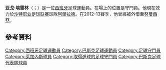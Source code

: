 {{noteTA
|G1=football
|G2=uefa
|G3=laliga
|1=zh-hans:埃雷林;zh-hk:希利連;zh-tw:埃雷林;
}}
{{Infobox football biography
| name = 亚戈·埃雷林<br />Iago Herrerín
| image = Iago Herrerin (cropped).jpg
| caption = Herrerín with [[Athletic_Bilbao|Athletic Bilbao]] in 2014
| fullname = Iago Herrerín Buisán
| birth_date = {{birth date and age|1988|1|25|df=y}}
| birth_place = [[Bilbao|Bilbao]], Spain
| height = 1.87m
| position = [[守門員_(足球)|守門員]]
| currentclub = [[阿爾拉德足球會|阿爾拉德]]
| clubnumber = 99
| youthyears1 = 2000–2002 | youthclubs1 = [[Castro_FC|Castro]]
| youthyears2 = 2002–2003 | youthclubs2 = [[Sestao_River_Club|Sestao]]
| youthyears3 = 2003–2005 | youthclubs3 = [[Danok_Bat_CF|Danok Bat]]
| youthyears4 = 2005–2006 | youthclubs4 = [[Athletic_Bilbao_cantera|Athletic Bilbao]]
| years1 = 2006–2007 | clubs1 = [[CD_Basconia|Basconia]] | caps1 = 8 | goals1 = 0
| years2 = 2007 | clubs2 = → [[Barakaldo_CF|Barakaldo]] (外借) | caps2 = 18 | goals2 = 0
| years3 = 2007–2010 | clubs3 = [[Bilbao_Athletic|Bilbao Athletic]] | caps3 = 87 | goals3 = 0
| years4 = 2010–2012 | clubs4 = [[Atlético_Madrid_B|Atlético Madrid B]] | caps4 = 75 | goals4 = 1
| years5 = 2012–2021 | clubs5 = [[毕尔巴鄂竞技俱乐部|毕尔巴鄂]] | caps5 = 56 | goals5 = 0
| years6 = 2012–2013 | clubs6 = → [[努曼西亞體育俱樂部|努曼西亞]] (外借) | caps6 = 34 | goals6 = 0
| years7 = 2016–2017 | clubs7 = → [[CD_Leganés|Leganés]] (loan) | caps7 = 21 | goals7 = 0
| years8 = 2021–     | clubs8 = [[阿爾拉德足球會|阿爾拉德]] | caps8 = 0 | goals8 = 0
| totalcaps = | totalgoals = 
| nationalyears1 = 2019– | nationalteam1 = [[Basque_Country_national_football_team|Basque Country]] | nationalcaps1 = 1 | nationalgoals1 = 0
| club-update = 18 May 2019
| nationalteam-update =
}}
'''亚戈·埃雷林'''（{{lang-es|Iago Herrerín}}；{{bd|1988年|1月25日}}）是一位[[西班牙|西班牙]]足球運動員。在場上的位置是守門員。他現在效力於[[沙特职业足球联赛|沙特职业足球联赛]]球隊[[阿爾拉德足球會|阿爾拉德]]。在2012-13賽季，他曾經被外借至[[努曼西亞體育俱樂部|努曼西亞]]。

==參考資料==
{{Reflist}}

{{DEFAULTSORT: Herrerín, Iago}}
[[Category:西班牙足球運動員|Category:西班牙足球運動員]]
[[Category:巴斯克足球運動員|Category:巴斯克足球運動員]]
[[Category:足球守門員|Category:足球守門員]]
[[Category:萊加內斯球員|Category:萊加內斯球員]]
[[Category:取得進球的足球守門員|Category:取得進球的足球守門員]]
[[Category:巴斯克足球代表隊球員|Category:巴斯克足球代表隊球員]]
{{soccer-bio-stub}}